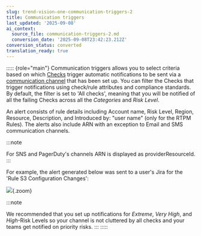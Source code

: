 ```yaml
---
slug: trend-vision-one-communication-triggers-2
title: Communication triggers
last_updated: '2025-09-08'
ai_context:
  source_file: communication-triggers-2.md
  conversion_date: '2025-09-08T23:42:23.212Z'
conversion_status: converted
translation_ready: true
---
```


::::: {role="main"}
Communication triggers allows you to select criteria based on which [Checks](model-check.mdx) trigger automatic notifications to be sent via a [communication channel](communication-integrations.mdx) that has been set up. You can filter the Checks that trigger notifications using check/rule attributes and compliance standards. By default, the filter is set to 'All checks', meaning that you will be notified of all the failing Checks across all the *Categories* and *Risk Level*.

An alert consists of rule details including Account name, Risk Level, Region, Resource, Description, and Introduced by: "user name" (only for the RTPM Rules). The alerts also include ARN with an exception to Email and SMS communication channels.

:::note

For SNS and PagerDuty's channels ARN is displayed as providerResourceId.
:::

For example, the alert generated below was sent to a user's Jira for the 'Rule S3 Configuration Changes':

![](/images/jira-alert=19fb93bf-3ef9-4ac2-8be5-0591a9c38eee.webp){.zoom}

:::note

We recommended that you set up notifications for *Extreme*, *Very High*, and *High*-Risk Levels so your channel is not cluttered by all checks and your teams get notified on priority risks.
:::
:::::
